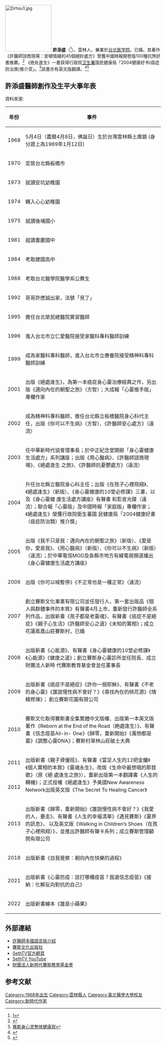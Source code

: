 [[File:Drhsu1.jpg|150px]]
'''許添盛'''（{{birth date and age|1968|1|12}}<ref>
[https://www.facebook.com/profile.php?id=100005123131857&sk=about]</ref>）。雲林人，畢業於[[台北医学院|台北医学院]]。已婚。其著作《許醫師諮商現場：安頓情緒的45個絕妙處方》曾獲中國時報開卷版100種抗煞好書推薦。<ref>{{Cite web |url=http://www.laloln.com/index.php?Itemid=104&flypage=flypage.tpl&option=com_virtuemart&page=shop.product_details&pop=1&product_id=39&vmcchk=1&Itemid=104 |title=許醫師諮商現場：安頓情緒的45個絕妙處方 |access-date=2014-04-04 |archive-date=2014-04-07 |archive-url=https://web.archive.org/web/20140407070757/http://www.laloln.com/index.php?Itemid=104&flypage=flypage.tpl&option=com_virtuemart&page=shop.product_details&pop=1&product_id=39&vmcchk=1&Itemid=104 |dead-url=no }}</ref> 《绝处逢生》一書获得行政院[[卫生署|卫生署]]国民健康局「2004健康好书(癌症防治类)推介奖」。<ref>[http://c.360webcache.com/c?m=4720db8d2ecaabf24c6d56c5bef8eca9&q=%E8%A8%B1%E6%B7%BB%E7%9B%9B+%E6%A6%AE%E7%8D%B2&u=http%3A%2F%2Fwww.sethtaiwan.com%2Farticle.php%3Fid%3D24 赛斯身心灵整体健康观]</ref>該書亦有英文版翻譯。<ref>{{Cite web |url=http://www.amazon.com/The-Secret-Healing-Cancer-Psychological/dp/0984928502 |title=The Secret To Healing Cancer |access-date=2014-04-04 |archive-date=2016-03-05 |archive-url=https://web.archive.org/web/20160305185339/http://www.amazon.com/The-Secret-Healing-Cancer-Psychological/dp/0984928502 |dead-url=no }}</ref><ref>{{Cite web |url=https://sites.google.com/a/seth.org.tw/education/products/books/thesecrettohealingcancer |title=THE SECRET TO HEALING CANCER(絕處逢生外版) |access-date=2014-04-04 |archive-date=2016-09-20 |archive-url=https://web.archive.org/web/20160920093252/https://sites.google.com/a/seth.org.tw/education/products/books/thesecrettohealingcancer |dead-url=no }}</ref>

== 許添盛醫師創作及生平大事年表 ==
資料來源:
[https://www.sethtaiwan.com/index.php ] {{Wayback|url=https://www.sethtaiwan.com/index.php |date=20201125162700 }}
{| class="wikitable"
|-
! 年份 !! 事件
|-
| 1968 || 5月4日（農曆4月8日，佛誕日）生於台灣雲林縣土庫鎮 
(身分證上為1969年1月12日)
|-
| 1970 || 定居台北縣板橋市
|-
| 1973 || 就讀安坑幼稚園
|-
| 1974 || 轉入心心幼稚園
|-
| 1975 || 就讀後埔國小
|-
| 1981 || 就讀重慶國中
|-
| 1984 || 考取建國高中
|-
| 1988 || 考取台北醫學院醫學系公費生
|-
| 1992 || 哥哥許應誠出家，法號「見了」
|-
| 1995 || 擔任台北榮民總醫院實習醫師
|-
| 1996 || 進入台北市立仁愛醫院接受家醫科專科醫師訓練
|-
| 1999 || 成為家醫科專科醫師，進入台北市立療養院接受精神科專科醫師訓練
|-
| 2001 || 出版《絕處逢生》，為第一本癌症身心靈治療經典之作，另出版《邁向內在的朝聖之旅》（方智）；大成報「心靈推手版」專欄作家
|-
| 2002 || 成為精神科專科醫師，擔任台北縣立板橋醫院身心科代主任，出版《你可以不生病》（方智）、《許醫師安心處方》（遠流）
|-
| 2003 || 任中華新時代協會理事長；於中正紀念堂開辦「身心靈健康生活處方」系列講座；出版《用心醫病》、《許醫師諮商現場》、《絕處逢生 之旅》、《許醫師抗憂鬱處方》（遠流）
|-
| 2004 || 升任台北縣立醫院身心科主任；出版《在孩子心裡飛翔》、《絕處逢生》（新版）、《身心靈健康的10堂必修課》三書，以及《身心靈健  康生活處方講座》有聲書 和影音光碟（遠流）；聯合報「心靈版」及中國時報「家庭版」專欄作家；《絕處逢生》榮獲行政院衛生署國    民健康局「2004健康好書（癌症防治類）推介獎」
|-
| 2005 || 出版《我不只是我：邁向內在的朝聖之旅》（新版）、《愛是你，愛是我》、《用心醫病》（新版）、《你可以不生病》（新版）（遠流）；於中華電信MOD及各縣市地方有線電視頻道播出《身心靈健康生活處方講座》
|-
| 2006 || 出版《你可以喊暫停》《不正常也是一種正常》（遠流）
|-
| 2007 || 創立賽斯文化事業有限公司並任發行人，第一套出版品《個人與群體事件的本質》有聲書4月上市，重新發行許醫師全系列作品，出版新書《孩子都是老靈魂》、有聲書《癌症不是絕症》《親子心生活》《許醫師安心之道》《未知的實相》；成立花蓮鳯凰山莊賽斯村，已婚
|-
| 2008 || 出版新書《心能源》、有聲書《身心靈健康的10堂必修課》《心能源》《健康之道》；創立賽斯身心靈診所並任院長、成立財團法人新時  代賽斯教育基金會並任董事長
|-
| 2009 || 出版新書《癌症不是絕症》《許你一個耶穌》、有聲書《不老的身心靈》《誰說慢性病不會好？》《尋找內在的桃花源》《情緒修煉》；  創立賽斯花園有限公司
|-
| 2010 || 賽斯文化取得賽斯書全集繁體中文版權、出版第一本英文版著作《Reborn at the End of the Road（絶處逢生）》、有聲書《信念疫苗All-in-     One》《歸零，重新開始》《萬物都是靈》《調整心靈DNA》；賽斯村翠林山莊破土大典
|-
| 2011 || rowspan="2" | 出版新書《親子資優班》、有聲書《富足人生的12把金鑰》《個人實相的本質》《靈魂永生》，改版《生命中最想唱的那首歌》（原《絕  處逢生之旅》），重新出版第一本翻譯書《人生的轉機》；正式授權《絕處逢生》予美國New Awareness Network出版英文版《The Secret To  Healing Cancer》
|-
| 2012 
|-
| 2013 || 出版新書《歸零，重新開始》《誰說慢性病不會好？》《我愛的人，要走》、有聲書《人生的幸福清單》《遇見賽斯》《靈界的訊息》，  以及英文版《Walking in Children’s Shoes（在孩子心裡飛翔）》，並推出許醫師有聲卡系列；成立賽斯管理顧問有限公司
|-
| 2018|| 出版新書《自我覺察：朝向內在快樂的過程》
|-
| 2021|| 出版新書《心靈防疫：該打哪種疫苗？我選信念疫苗》《接納：化解反向對抗的自己》
|-
| 2022|| 出版新書繪本《誰是小蘋果》
|
|}

==外部連結==
*[http://drhsu.seth101.com/ 許醫師多國語言版介紹] {{Wayback|url=http://drhsu.seth101.com/ |date=20200319192107 }}
*[https://www.sethtaiwan.com/index.php 賽斯文化出版社] {{Wayback|url=https://www.sethtaiwan.com/index.php |date=20201125162700 }}
*[http://www.sethtv.org.tw/ SethTV官方網頁] {{Wayback|url=http://www.sethtv.org.tw/ |date=20210419052450 }}
*[https://www.youtube.com/user/sethwebtv/ SethTV YouTube] {{Wayback|url=https://www.youtube.com/user/sethwebtv/ |date=20200724200807 }}
*[https://www.seth.org.tw 財團法人新時代賽斯教育基金會] {{Wayback|url=https://www.seth.org.tw/ |date=20210428000723 }}

== 参考文献 ==
{{Reflist}}

{{DEFAULTSORT:Hsu Tien Shen}}
[[Category:1968年出生|Category:1968年出生]]
[[Category:雲林縣人|Category:雲林縣人]]
[[Category:臺北醫學大學校友|Category:臺北醫學大學校友]]
[[Category:新時代作家|Category:新時代作家]]